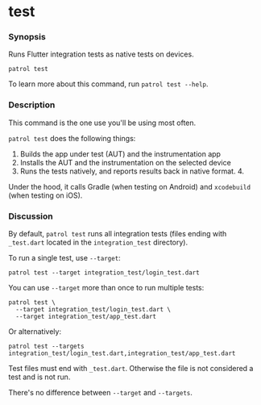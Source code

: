 # test

### Synopsis

Runs Flutter integration tests as native tests on devices.

```
patrol test
```

To learn more about this command, run `patrol test --help`.

### Description

This command is the one use you'll be using most often.

`patrol test` does the following things:

1. Builds the app under test (AUT) and the instrumentation app
2. Installs the AUT and the instrumentation on the selected device
3. Runs the tests natively, and reports results back in native format. 4.

Under the hood, it calls Gradle (when testing on Android) and `xcodebuild` (when
testing on iOS).

### Discussion

By default, `patrol test` runs all integration tests (files ending with
`_test.dart` located in the `integration_test` directory).

To run a single test, use `--target`:

```
patrol test --target integration_test/login_test.dart
```

You can use `--target` more than once to run multiple tests:

```
patrol test \
  --target integration_test/login_test.dart \
  --target integration_test/app_test.dart
```

Or alternatively:

```
patrol test --targets integration_test/login_test.dart,integration_test/app_test.dart
```

Test files must end with `_test.dart`. Otherwise the file is not considered a
test and is not run.

<Info>There's no difference between `--target` and `--targets`.</Info>
